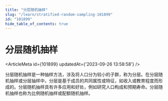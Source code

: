 ```yaml
---
title: "分层随机抽样"
slug: "/learn/stratified-random-sampling-101899"
id: "101899"
hide_table_of_contents: true
---
```



# 分层随机抽样

<ArticleMeta id={101899} updatedAt={'2023-09-26 13:58:58'} />
<div className='border-solid border-b border-t-0 my-4 border-[var(--ifm-color-gray-300)]' />

分层随机抽样是一种抽样方法，涉及将人口分为较小的子群，称为分层。在分层随机抽样或分层抽样中，分层是基于成员的共同属性或特征，如收入或教育程度而形成的。分层随机抽样具有许多应用和好处，例如研究人口构成和预期寿命。分层随机抽样也称为比例随机抽样或配额随机抽样。
